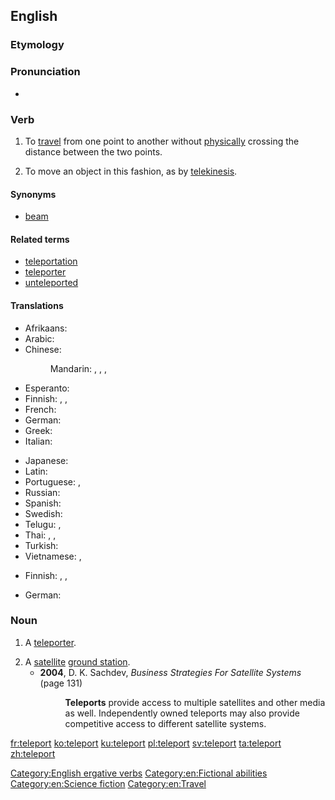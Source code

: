 ==English==
{{wikipedia|teleportation}}

===Etymology===
{{back-form|teleportation|lang=en}}

===Pronunciation===
* {{IPA|/tɛlipɔː(r)t/|lang=en}}

===Verb===
{{en-verb}}

# {{context|intransitive|lang=en}} To [[travel]] from one point to another without [[physically]] crossing the distance between the two points.
# {{context|transitive|lang=en}} To move an object in this fashion, as by [[telekinesis]].

====Synonyms====
* {{sense|to travel from one point to another without physically crossing the distance}} [[beam]]

====Related terms====
* [[teleportation]]
* [[teleporter]]
* [[unteleported]]

====Translations====
{{trans-top|travel without physically crossing distance}}
* Afrikaans: {{t|af|teleporteer}}
* Arabic: {{t|ar|اتصالات الساتليه|tr=aittisalat alssatiliih}}
* Chinese:
*: Mandarin: {{t|cmn|瞬移|tr=shùn yí}}, {{t|cmn|傳送點|tr=chuánsòng diǎn}}, {{t|cmn|電訊港|tr=diànxùn gǎng}}, {{t|cmn|傳送術|tr=chuánsòng shù}}
* Esperanto: {{t|eo|teletransportarse}}
* Finnish: {{t|fi|kaukosiirtyä}}, {{t|fi|etäsiirtyä}}, {{t|fi|teleportata}} {{qualifier|slang}}
* French: {{t+|fr|téléporter}}
* German: {{t+|de|teleportieren}}
* Greek: {{t|el|τηλεμεταφέρουν|tr=tilemetaféroun}}
* Italian: {{t|it|teletrasportare}}
{{trans-mid}}
* Japanese: {{t|ja|テレポートする|tr=terepōto suru|sc=Jpan}}
* Latin: {{t|la|teleporto}} {{qualifier|New Latin, neologism}}
* Portuguese: {{t|pt|teletransportar}}, {{t|pt|teleportar}}
* Russian: {{t+|ru|телепорт|tr=teleport|sc=Cyrl}}
* Spanish: {{t|es|telepuerto|m}}
* Swedish: {{t+|sv|teleportera}}
* Telugu: {{t|te|మనోవేగంతో ప్రయాణించ|tr=manōvēgantō prayāṇin̄ca|sc=Telu}}, {{t|te|మనోవేగంతో|tr=manōvēgantō|sc=Telu}}
* Thai: {{t|th|ส่งผ่านทางไกล|tr=S̄̀ng p̄h̀ān thāng kịl|sc=Thai}}, {{t|th|การส่งผ่านทางไกล|tr=Kār s̄̀ng p̄h̀ān thāng kịl|sc=Thai}}, {{t|th|ผ่านทางไกล|tr=P̄h̀ān thāng kịl|sc=Thai}}
* Turkish: {{t|tr|ışınlanmak}}
* Vietnamese: {{t|vi|dịch chuyển tức thời}}, {{t|vi|dịch chuyển tức}}
{{trans-bottom}}

{{trans-top|move an object by teleportation}}
* Finnish: {{t|fi|kaukosiirtää}}, {{t|fi|etäsiirtää}}, {{t|fi|teleportata}} {{qualifier|slang}}
{{trans-mid}}
* German: {{t+|de|teleportieren}}
{{trans-bottom}}

===Noun===
{{en-noun}}

# {{context|scifi|lang=en}} A [[teleporter]].
# A [[satellite]] [[ground station]].
#* '''2004''', D. K. Sachdev, ''Business Strategies For Satellite Systems'' (page 131)
#*: '''Teleports''' provide access to multiple satellites and other media as well. Independently owned teleports may also provide competitive access to different satellite systems.

[[Category:English ergative verbs]]
[[Category:en:Fictional abilities]]
[[Category:en:Science fiction]]
[[Category:en:Travel]]

[[fr:teleport]]
[[ko:teleport]]
[[ku:teleport]]
[[pl:teleport]]
[[sv:teleport]]
[[ta:teleport]]
[[zh:teleport]]